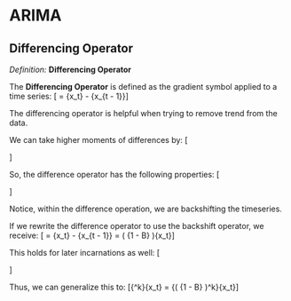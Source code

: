 # ARIMA

## Differencing Operator

*Definition:* **Differencing Operator**

The **Differencing Operator** is defined as the gradient symbol applied to a time series:
\[\nabla {x_t} = {x_t} - {x_{t - 1}}\]

The differencing operator is helpful when trying to remove trend from the data.

We can take higher moments of differences by:
\[\begin{aligned}
  {\nabla ^2}{x_t} &= \nabla \left( {\nabla {x_t}} \right) \\
   &= \nabla \left( {{x_t} - {x_{t - 1}}} \right) \\
   &= \left( {{x_t} - {x_{t - 1}}} \right) - \left( {{x_{t - 1}} - {x_{t - 2}}} \right) \\
   &= {x_t} - 2{x_{t - 1}} + {x_{t - 2}} \\ 
\end{aligned} \]

So, the difference operator has the following properties:
\[\begin{aligned}
  {\nabla ^k}{x_t} &= {\nabla ^{k - 1}} \left( {\nabla {x_t}}\right) \hfill \\
  {\nabla ^1}{x_t} &= \nabla {x_t} \hfill \\ 
\end{aligned} \]

Notice, within the difference operation, we are backshifting the timeseries.

If we rewrite the difference operator to use the backshift operator, we receive:
\[\nabla {x_t} = {x_t} - {x_{t - 1}} = \left( {1 - B} \right){x_t}\]

This holds for later incarnations as well:
\[\begin{aligned}
  {\nabla ^2}{x_t} &= {x_t} - 2{x_{t - 1}} + {x_{t - 2}} \hfill \\
   &= \left( {1 - B} \right)\left( {1 - B} \right){x_t} \hfill \\
   &= {\left( {1 - B} \right)^2}{x_t} \hfill \\ 
\end{aligned} \]

Thus, we can generalize this to:
\[{\nabla ^k}{x_t} = {\left( {1 - B} \right)^k}{x_t}\]